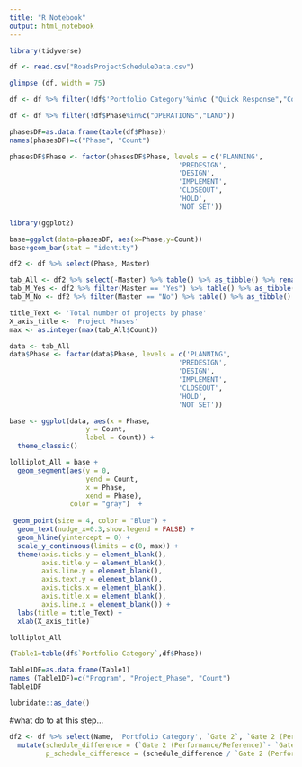 ```yaml
---
title: "R Notebook"
output: html_notebook
---
```


```r
library(tidyverse)
```


```r
df <- read.csv("RoadsProjectScheduleData.csv")

```
```r
glimpse (df, width = 75)
```
```r
df <- df %>% filter(!df$'Portfolio Category'%in%c ("Quick Response","Contingencies","Administrative","Maintenance Facilities"))
```
```r
df <- df %>% filter(!df$Phase%in%c("OPERATIONS","LAND"))

```

```r
phasesDF=as.data.frame(table(df$Phase))
names(phasesDF)=c("Phase", "Count")
```
```r
phasesDF$Phase <- factor(phasesDF$Phase, levels = c('PLANNING',
                                          'PREDESIGN',
                                          'DESIGN',
                                          'IMPLEMENT',
                                          'CLOSEOUT',
                                          'HOLD',
                                          'NOT SET'))
```
```r
library(ggplot2)

base=ggplot(data=phasesDF, aes(x=Phase,y=Count))
base+geom_bar(stat = "identity")
```
```r
df2 <- df %>% select(Phase, Master)

tab_All <- df2 %>% select(-Master) %>% table() %>% as_tibble() %>% rename(Phase = ".", Count = n)
tab_M_Yes <- df2 %>% filter(Master == "Yes") %>% table() %>% as_tibble() %>% rename(Count = n)
tab_M_No <- df2 %>% filter(Master == "No") %>% table() %>% as_tibble() %>% rename(Count = n)

title_Text <- 'Total number of projects by phase'
X_axis_title <- 'Project Phases'
max <- as.integer(max(tab_All$Count)) 
```
```r
data <- tab_All
data$Phase <- factor(data$Phase, levels = c('PLANNING',
                                          'PREDESIGN',
                                          'DESIGN',
                                          'IMPLEMENT',
                                          'CLOSEOUT',
                                          'HOLD',
                                          'NOT SET'))
```


```r
base <- ggplot(data, aes(x = Phase,
                   y = Count,
                   label = Count)) +
  theme_classic()
```
```r
lolliplot_All = base + 
  geom_segment(aes(y = 0, 
                   yend = Count, 
                   x = Phase, 
                   xend = Phase),
               color = "gray")  +
  
 geom_point(size = 4, color = "Blue") +
  geom_text(nudge_x=0.3,show.legend = FALSE) +
  geom_hline(yintercept = 0) +
  scale_y_continuous(limits = c(0, max)) + 
  theme(axis.ticks.y = element_blank(),
        axis.title.y = element_blank(),
        axis.line.y = element_blank(),
        axis.text.y = element_blank(),
        axis.ticks.x = element_blank(),
        axis.title.x = element_blank(),
        axis.line.x = element_blank()) +
  labs(title = title_Text) +
  xlab(X_axis_title)
```
```r
lolliplot_All
```
```r
(Table1=table(df$`Portfolio Category`,df$Phase))
```
```r
Table1DF=as.data.frame(Table1)
names (Table1DF)=c("Program", "Project_Phase", "Count")
Table1DF
```


```r
lubridate::as_date()
```
#what do to at this step...


```r
df2 <- df %>% select(Name, 'Portfolio Category', `Gate 2`, `Gate 2 (Performance/Reference)`) %>% drop_na() %>%
  mutate(schedule_difference = (`Gate 2 (Performance/Reference)`- `Gate 2`),
         p_schedule_difference = (schedule_difference / `Gate 2 (Performance/Reference)`))
```




